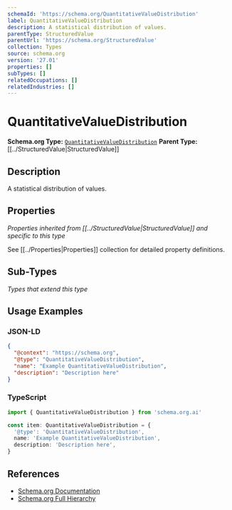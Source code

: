 ```yaml
---
schemaId: 'https://schema.org/QuantitativeValueDistribution'
label: QuantitativeValueDistribution
description: A statistical distribution of values.
parentType: StructuredValue
parentUrl: 'https://schema.org/StructuredValue'
collection: Types
source: schema.org
version: '27.01'
properties: []
subTypes: []
relatedOccupations: []
relatedIndustries: []
---
```

# QuantitativeValueDistribution

**Schema.org Type:** [`QuantitativeValueDistribution`](https://schema.org/QuantitativeValueDistribution)
**Parent Type:** [[../StructuredValue|StructuredValue]]

## Description

A statistical distribution of values.

## Properties

*Properties inherited from [[../StructuredValue|StructuredValue]] and specific to this type*

See [[../Properties|Properties]] collection for detailed property definitions.

## Sub-Types

*Types that extend this type*

## Usage Examples

### JSON-LD

```json
{
  "@context": "https://schema.org",
  "@type": "QuantitativeValueDistribution",
  "name": "Example QuantitativeValueDistribution",
  "description": "Description here"
}
```

### TypeScript

```typescript
import { QuantitativeValueDistribution } from 'schema.org.ai'

const item: QuantitativeValueDistribution = {
  '@type': 'QuantitativeValueDistribution',
  name: 'Example QuantitativeValueDistribution',
  description: 'Description here',
}
```

## References

- [Schema.org Documentation](https://schema.org/QuantitativeValueDistribution)
- [Schema.org Full Hierarchy](https://schema.org/docs/full.html)
